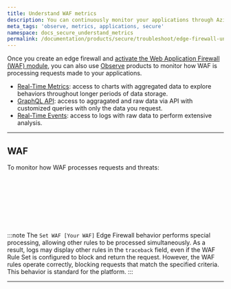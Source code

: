 ```yaml
---
title: Understand WAF metrics
description: You can continuously monitor your applications through Azion Observe products.
meta_tags: 'observe, metrics, applications, secure'
namespace: docs_secure_understand_metrics
permalink: /documentation/products/secure/troubleshoot/edge-firewall-understand-metrics/
---
```



Once you create an edge firewall and [activate the Web Application Firewall (WAF) module](/en/documentation/products/guides/secure/edge-firewall-configure-main-settings/#modules), you can also use [Observe](/en/documentation/products/observe/) products to monitor how WAF is processing requests made to your applications.

- [Real-Time Metrics](/en/documentation/products/observe/real-time-metrics/): access to charts with aggregated data to explore behaviors throughout longer periods of data storage.
- [GraphQL API](/en/documentation/devtools/graphql-api/overview/): access to aggragated and raw data via API with customized queries with only the data you request.
- [Real-Time Events](/en/documentation/products/observe/real-time-events/): access to logs with raw data to perform extensive analysis.

---

## WAF

To monitor how WAF processes requests and threats:

<LinkButton link="/en/documentation/products/observe/real-time-metrics/#waf" label="view aggregated metrics" severity="secondary" /> <br></br>

<LinkButton link="/en/documentation/devtools/graphql-api/features/#datasets" label="query data" severity="secondary" /> <br></br>

<LinkButton link="/en/documentation/products/observe/real-time-events/#waf-events" label="view raw data" severity="secondary" /><br />

:::note
The `Set WAF [Your WAF]` Edge Firewall behavior performs special processing, allowing other rules to be processed simultaneously. As a result, logs may display other rules in the `traceback` field, even if the WAF Rule Set is configured to block and return the request.  However, the WAF rules operate correctly, blocking requests that match the specified criteria. This behavior is standard for the platform.
:::



---

